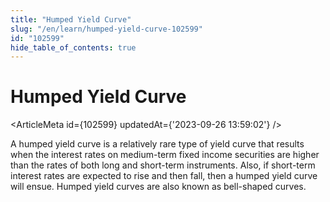 ```yaml
---
title: "Humped Yield Curve"
slug: "/en/learn/humped-yield-curve-102599"
id: "102599"
hide_table_of_contents: true
---
```



# Humped Yield Curve

<ArticleMeta id={102599} updatedAt={'2023-09-26 13:59:02'} />
<div className='border-solid border-b border-t-0 my-4 border-[var(--ifm-color-gray-300)]' />

A humped yield curve is a relatively rare type of yield curve that results when the interest rates on medium-term fixed income securities are higher than the rates of both long and short-term instruments. Also, if short-term interest rates are expected to rise and then fall, then a humped yield curve will ensue. Humped yield curves are also known as bell-shaped curves.
